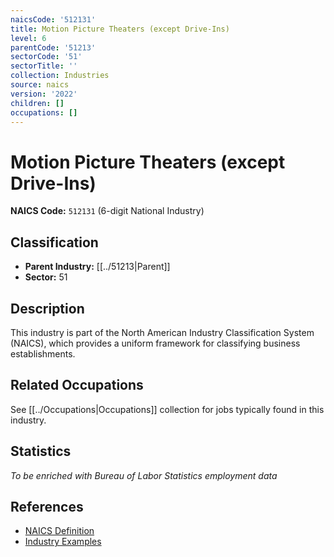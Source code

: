 ```yaml
---
naicsCode: '512131'
title: Motion Picture Theaters (except Drive-Ins)
level: 6
parentCode: '51213'
sectorCode: '51'
sectorTitle: ''
collection: Industries
source: naics
version: '2022'
children: []
occupations: []
---
```

# Motion Picture Theaters (except Drive-Ins)

**NAICS Code:** `512131` (6-digit National Industry)

## Classification

- **Parent Industry:** [[../51213|Parent]]
- **Sector:** 51

## Description

This industry is part of the North American Industry Classification System (NAICS), which provides a uniform framework for classifying business establishments.

## Related Occupations

See [[../Occupations|Occupations]] collection for jobs typically found in this industry.

## Statistics

*To be enriched with Bureau of Labor Statistics employment data*

## References

- [NAICS Definition](https://www.census.gov/naics/)
- [Industry Examples](https://www.census.gov/naics/2022NAICS/)
